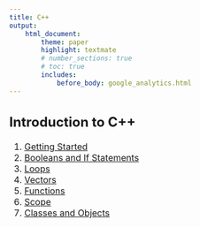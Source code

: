 ```yaml
---
title: C++
output:
    html_document:
        theme: paper
        highlight: textmate
        # number_sections: true
        # toc: true
        includes:
            before_body: google_analytics.html
---
```


<font size="3">

## Introduction to C++
1. [Getting Started](cpp/intro/getting_started.html)
2. [Booleans and If Statements](cpp/intro/booleans_if_statements.html)
3. [Loops](cpp/intro/loops.html)
4. [Vectors](cpp/intro/vectors.html)
5. [Functions](cpp/intro/functions.html)
6. [Scope](cpp/intro/scope.html)
7. [Classes and Objects](cpp/intro/classes_objects.html)

</font>
